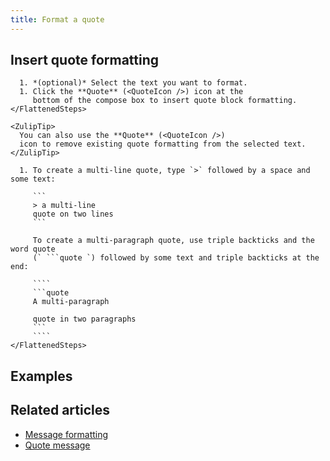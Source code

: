 ```yaml
---
title: Format a quote
---
```





<QuotesIntro />

## Insert quote formatting

<Tabs>
  <TabItem label="Via compose box button">
    <FlattenedSteps>
      <StartComposing />

      1. *(optional)* Select the text you want to format.
      1. Click the **Quote** (<QuoteIcon />) icon at the
         bottom of the compose box to insert quote block formatting.
    </FlattenedSteps>

    <ZulipTip>
      You can also use the **Quote** (<QuoteIcon />)
      icon to remove existing quote formatting from the selected text.
    </ZulipTip>
  </TabItem>

  <TabItem label="Via Markdown">
    <FlattenedSteps>
      <StartComposing />

      1. To create a multi-line quote, type `>` followed by a space and some text:

         ```
         > a multi-line
         quote on two lines
         ```

         To create a multi-paragraph quote, use triple backticks and the word quote
         (` ```quote `) followed by some text and triple backticks at the end:

         ````
         ```quote
         A multi-paragraph

         quote in two paragraphs
         ```
         ````
    </FlattenedSteps>
  </TabItem>
</Tabs>

## Examples

<QuotesExamples />

## Related articles

* [Message formatting](/help/format-your-message-using-markdown)
* [Quote message](/help/quote-or-forward-a-message)
